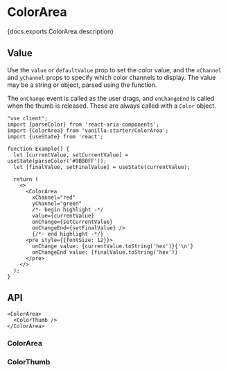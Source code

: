 

# ColorArea

<PageDescription>{docs.exports.ColorArea.description}</PageDescription>

<ExampleSwitcher>
  <VisualExample
    component={VanillaColorArea}
    docs={docs.exports.ColorArea}
    links={docs.links}
    props={['colorSpace', 'xChannel', 'yChannel', 'isDisabled']}
    initialProps={{defaultValue: 'hsl(0, 100%, 50%)'}}
    type="vanilla"
    files={["starters/docs/src/ColorArea.tsx", "starters/docs/src/ColorArea.css"]} />
  <VisualExample
    component={TailwindColorArea}
    docs={docs.exports.ColorArea}
    links={docs.links}
    props={['colorSpace', 'xChannel', 'yChannel', 'isDisabled']}
    initialProps={{defaultValue: 'hsl(0, 100%, 50%)'}}
    type="tailwind"
    files={["starters/tailwind/src/ColorArea.tsx", "starters/tailwind/src/ColorThumb.tsx", "starters/tailwind/src/index.css"]} />
</ExampleSwitcher>

## Value

Use the `value` or `defaultValue` prop to set the color value, and the `xChannel` and `yChannel` props to specify which color channels to display. The value may be a string or <TypeLink type={docs.exports.Color} links={docs.links} /> object, parsed using the <TypeLink type={docs.exports.parseColor} links={docs.links} /> function.

The `onChange` event is called as the user drags, and `onChangeEnd` is called when the thumb is released. These are always called with a `Color` object.

```tsx render
"use client";
import {parseColor} from 'react-aria-components';
import {ColorArea} from 'vanilla-starter/ColorArea';
import {useState} from 'react';

function Example() {
  let [currentValue, setCurrentValue] = useState(parseColor('#9B80FF'));
  let [finalValue, setFinalValue] = useState(currentValue);

  return (
    <>
      <ColorArea
        xChannel="red"
        yChannel="green"
        /*- begin highlight -*/
        value={currentValue}
        onChange={setCurrentValue}
        onChangeEnd={setFinalValue} />
        {/*- end highlight -*/}
      <pre style={{fontSize: 12}}>
        onChange value: {currentValue.toString('hex')}{'\n'}
        onChangeEnd value: {finalValue.toString('hex')}
      </pre>
    </>
  );
}
```

## API

<Anatomy
  role="img"
  aria-label="Color area anatomy diagram: Shows a color area component with labels pointing to its parts, including the area, and thumb elements." />

```tsx links={{ColorArea: '#colorarea', ColorThumb: '#colorthumb'}}
<ColorArea>
  <ColorThumb />
</ColorArea>
```

### ColorArea

<PropTable component={docs.exports.ColorArea} links={docs.links} showDescription />

<StateTable defaultClassName="react-aria-ColorArea" properties={docs.exports.ColorAreaRenderProps.properties} />

### ColorThumb

<PropTable component={docs.exports.ColorThumb} links={docs.links} showDescription />

<StateTable defaultClassName="react-aria-ColorThumb" properties={docs.exports.ColorThumbRenderProps.properties} />
